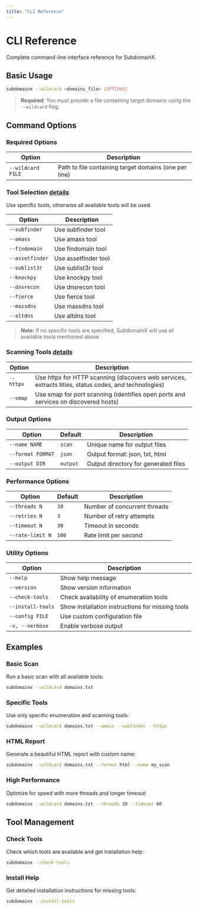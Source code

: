 ```yaml
---
title: "CLI Reference"
---
```


# CLI Reference

Complete command-line interface reference for SubdomainX.

## Basic Usage

```bash
subdomainx --wildcard <domains_file> [OPTIONS]
```

> **Required**: You must provide a file containing target domains using the `--wildcard` flag.

## Command Options

### Required Options

| Option            | Description                                           |
| ----------------- | ----------------------------------------------------- |
| `--wildcard FILE` | Path to file containing target domains (one per line) |

### Tool Selection <a href="/supported-tools#enumeration-tools" className="details-link">details</a>

Use specific tools, otherwise all available tools will be used.

| Option          | Description          |
| --------------- | -------------------- |
| `--subfinder`   | Use subfinder tool   |
| `--amass`       | Use amass tool       |
| `--findomain`   | Use findomain tool   |
| `--assetfinder` | Use assetfinder tool |
| `--sublist3r`   | Use sublist3r tool   |
| `--knockpy`     | Use knockpy tool     |
| `--dnsrecon`    | Use dnsrecon tool    |
| `--fierce`      | Use fierce tool      |
| `--massdns`     | Use massdns tool     |
| `--altdns`      | Use altdns tool      |

> **Note**: If no specific tools are specified, SubdomainX will use all available tools mentioned above.

### Scanning Tools <a href="/supported-tools#scanning-tools" className="details-link">details</a>

| Option    | Description                                                                                           |
| --------- | ----------------------------------------------------------------------------------------------------- |
| `--httpx` | Use httpx for HTTP scanning (discovers web services, extracts titles, status codes, and technologies) |
| `--smap`  | Use smap for port scanning (identifies open ports and services on discovered hosts)                   |

### Output Options

| Option            | Default  | Description                          |
| ----------------- | -------- | ------------------------------------ |
| `--name NAME`     | `scan`   | Unique name for output files         |
| `--format FORMAT` | `json`   | Output format: json, txt, html       |
| `--output DIR`    | `output` | Output directory for generated files |

### Performance Options

| Option           | Default | Description                  |
| ---------------- | ------- | ---------------------------- |
| `--threads N`    | `10`    | Number of concurrent threads |
| `--retries N`    | `3`     | Number of retry attempts     |
| `--timeout N`    | `30`    | Timeout in seconds           |
| `--rate-limit N` | `100`   | Rate limit per second        |

### Utility Options

| Option            | Description                                      |
| ----------------- | ------------------------------------------------ |
| `--help`          | Show help message                                |
| `--version`       | Show version information                         |
| `--check-tools`   | Check availability of enumeration tools          |
| `--install-tools` | Show installation instructions for missing tools |
| `--config FILE`   | Use custom configuration file                    |
| `-v, --verbose`   | Enable verbose output                            |

## Examples

### Basic Scan

Run a basic scan with all available tools:

```bash
subdomainx --wildcard domains.txt
```

### Specific Tools

Use only specific enumeration and scanning tools:

```bash
subdomainx --wildcard domains.txt --amass --subfinder --httpx
```

### HTML Report

Generate a beautiful HTML report with custom name:

```bash
subdomainx --wildcard domains.txt --format html --name my_scan
```

### High Performance

Optimize for speed with more threads and longer timeout:

```bash
subdomainx --wildcard domains.txt --threads 20 --timeout 60
```

## Tool Management

### Check Tools

Check which tools are available and get installation help:

```bash
subdomainx --check-tools
```

### Install Help

Get detailed installation instructions for missing tools:

```bash
subdomainx --install-tools
```
